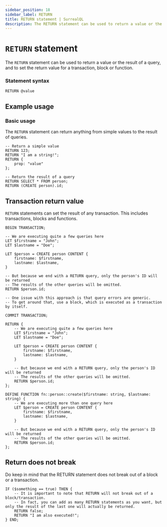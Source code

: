 ```yaml
---
sidebar_position: 18
sidebar_label: RETURN
title: RETURN statement | SurrealQL
description: The RETURN statement can be used to return a value or the result of a query, and to set the return value for a transaction, block or function.
---
```


# `RETURN` statement

The `RETURN` statement can be used to return a value or the result of a query, and to set the return value for a transaction, block or function.

### Statement syntax

```surql title="SurrealQL Syntax"
RETURN @value
```

## Example usage
### Basic usage

The `RETURN` statement can return anything from simple values to the result of queries.

```surql
-- Return a simple value
RETURN 123;
RETURN "I am a string!";
RETURN {
	prop: "value"
};

-- Return the result of a query
RETURN SELECT * FROM person;
RETURN (CREATE person).id;
```

## Transaction return value

`RETURN` statements can set the result of any transaction. This includes transactions, blocks and functions.

```surql title="Transaction return value"
BEGIN TRANSACTION;

-- We are executing quite a few queries here
LET $firstname = "John";
LET $lastname = "Doe";

LET $person = CREATE person CONTENT {
	firstname: $firstname,
	lastname: $lastname,
}

-- But because we end with a RETURN query, only the person's ID will be returned
-- The results of the other queries will be omitted.
RETURN $person.id;

-- One issue with this approach is that query errors are generic.
-- To get around that, use a block, which is executed as a transaction by itself.

COMMIT TRANSACTION;
```

```surql title="Block return value"
RETURN {
	-- We are executing quite a few queries here
	LET $firstname = "John";
	LET $lastname = "Doe";

	LET $person = CREATE person CONTENT {
		firstname: $firstname,
		lastname: $lastname,
	}

	-- But because we end with a RETURN query, only the person's ID will be returned
	-- The results of the other queries will be omitted.
	RETURN $person.id;
};
```
```surql title="Function return value"
DEFINE FUNCTION fn::person::create($firstname: string, $lastname: string) {
	-- We are executing more than one query here
	LET $person = CREATE person CONTENT {
		firstname: $firstname,
		lastname: $lastname,
	}

	-- But because we end with a RETURN query, only the person's ID will be returned
	-- The results of the other queries will be omitted.
	RETURN $person.id;
};
```

## Return does not break
Do keep in mind that the RETURN statement does not break out of a block or a transaction.

```surql
IF ($something == true) THEN {
	-- It is important to note that RETURN will not break out of a block/transaction.
	-- In fact, you can add as many RETURN statements as you want, but only the result of the last one will actually be returned.
	RETURN false;
	RETURN "I am also executed!";
} END;
```